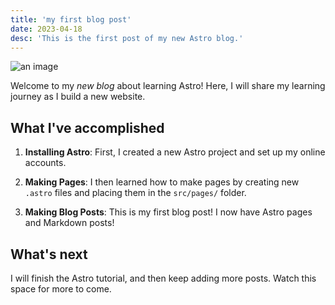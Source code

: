```yaml
---
title: 'my first blog post'
date: 2023-04-18
desc: 'This is the first post of my new Astro blog.'
---
```


![an image](https://framerusercontent.com/images/9cRrdyULdcFuo6Uc0mD5ITgu4Dg.jpg?scale-down-to=1024)

Welcome to my _new blog_ about learning Astro! Here, I will share my learning journey as I build a new website.

## What I've accomplished

1. **Installing Astro**: First, I created a new Astro project and set up my online accounts.

2. **Making Pages**: I then learned how to make pages by creating new `.astro` files and placing them in the `src/pages/` folder.

3. **Making Blog Posts**: This is my first blog post! I now have Astro pages and Markdown posts!

## What's next

I will finish the Astro tutorial, and then keep adding more posts. Watch this space for more to come.
